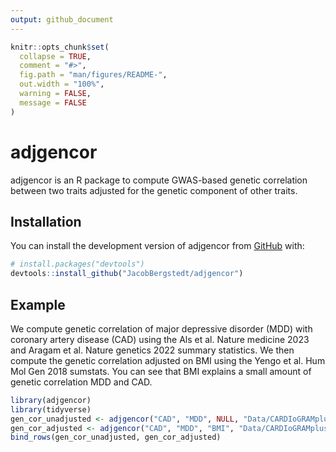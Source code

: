 ```yaml
---
output: github_document
---
```


<!-- README.md is generated from README.Rmd. Please edit that file -->

```r
knitr::opts_chunk$set(
  collapse = TRUE,
  comment = "#>",
  fig.path = "man/figures/README-",
  out.width = "100%",
  warning = FALSE, 
  message = FALSE
)
```

# adjgencor

<!-- badges: start -->
<!-- badges: end -->

adjgencor is an R package to compute GWAS-based genetic correlation between two traits adjusted for the genetic component of other traits.

## Installation

You can install the development version of adjgencor from [GitHub](https://github.com/) with:

``` r
# install.packages("devtools")
devtools::install_github("JacobBergstedt/adjgencor")
```

## Example

We compute genetic correlation of major depressive disorder (MDD) with coronary artery disease (CAD) using the Als et al. Nature medicine 2023 and Aragam et al. Nature genetics 2022 summary statistics. We then compute the genetic correlation adjusted on BMI using the Yengo et al. Hum Mol Gen 2018 sumstats. You can see that BMI explains a small amount of genetic correlation MDD and CAD.

```r
library(adjgencor)
library(tidyverse)
gen_cor_unadjusted <- adjgencor("CAD", "MDD", NULL, "Data/CARDIoGRAMplusC4D_2022_CAD_EUR_munged.txt", "Data/MDDAls2023.sumstats.gz", NULL, 0.15, 0.15, NULL, 0.15, 0.15, NULL, "REF/eur_w_ld_chr/")
gen_cor_adjusted <- adjgencor("CAD", "MDD", "BMI", "Data/CARDIoGRAMplusC4D_2022_CAD_EUR_munged.txt", "Data/MDDAls2023.sumstats.gz", "Data/GIANT_UKB_2018_BMI_munged.txt", 0.15, 0.15, NA, 0.15, 0.15, NA, "REF/eur_w_ld_chr/")
bind_rows(gen_cor_unadjusted, gen_cor_adjusted)
```
